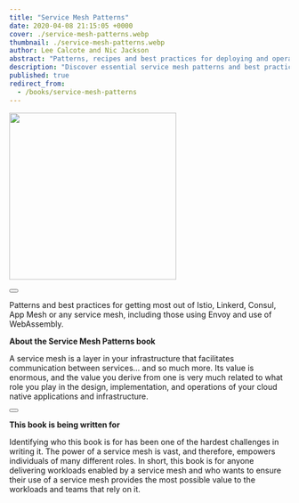 ```yaml
---
title: "Service Mesh Patterns"
date: 2020-04-08 21:15:05 +0000
cover: ./service-mesh-patterns.webp
thumbnail: ./service-mesh-patterns.webp
author: Lee Calcote and Nic Jackson
abstract: "Patterns, recipes and best practices for deploying and operating service meshes."
description: "Discover essential service mesh patterns and best practices for optimizing Istio, Linkerd, Consul, App Mesh, and other service mesh technologies, including those leveraging Envoy and WebAssembly. Dive into the 'Service Mesh Patterns' book, designed for anyone delivering cloud-native workloads enabled by a service mesh, and ensure your infrastructure and applications derive maximum value from this powerful layer of communication and control."
published: true
redirect_from:
  - /books/service-mesh-patterns
---
```



<BookWrapper>

<div className="book">
  <a href="https://www.oreilly.com/library/view/service-mesh-patterns/9781492086444/">
    <img
      className="card"
      width="300px"
      src={service_mesh_pattern_book}
      align="center"
    />
  </a>
  <div>&nbsp;</div>
  <Button
    primary
    className="banner-btn one pa-8"
    title="Get the Book"
    url="https://www.oreilly.com/library/view/service-mesh-patterns/9781492086444/"
    external={true}
  />
</div>

<p></p>
<p>
  Patterns and best practices for getting most out of Istio, Linkerd, Consul,
  App Mesh or <Link to="/service-mesh-landscape">any service mesh</Link>,
  including those using Envoy and use of WebAssembly.
</p>

<p>
  <strong>About the Service Mesh Patterns book</strong>
</p>

A service mesh is a layer in your infrastructure that facilitates communication between services… and so much more. Its value is enormous, and the value you derive from one is very much related to what role you play in the design, implementation, and operations of your cloud native applications and infrastructure.

<div className="center">
  <Button
    secondary
    className="banner-btn"
    title="Visit Service Mesh Patterns website"
    url="https://service-mesh-patterns.github.io/service-mesh-patterns/"
    external={true}
  />
</div>

<p>
  <strong>This book is being written for</strong>
</p>

Identifying who this book is for has been one of the hardest challenges in writing it. The power of a service mesh is vast, and therefore, empowers individuals of many different roles. In short, this book is for anyone delivering workloads enabled by a service mesh and who wants to ensure their use of a service mesh provides the most possible value to the workloads and teams that rely on it.

<br />

<Table />
<br />

</BookWrapper>
